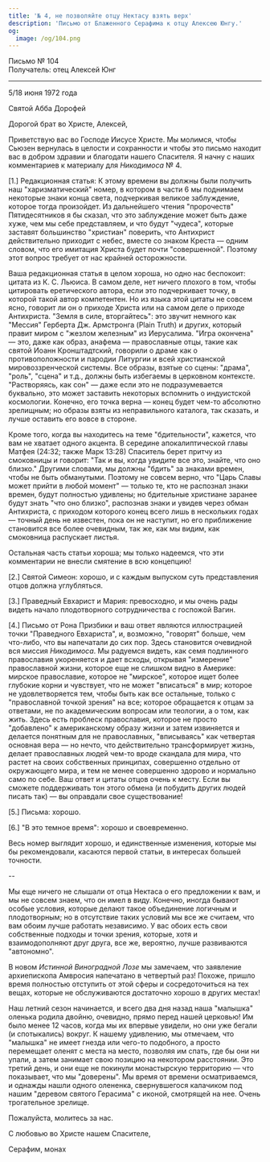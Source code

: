 ```yaml
---
title: '№ 4, не позволяйте отцу Нектасу взять верх'
description: 'Письмо от Блаженного Серафима к отцу Алексею Юнгу.'
og:
  image: /og/104.png
---
```


<div style={{textAlign:'right', fontFamily:'monospace'}}>Письмо № 104</div>
<div style={{textAlign:'left', fontFamily:'monospace'}}>Получатель: отец Алексей Юнг</div>

---

5/18 июня 1972 года

Святой Абба Дорофей

Дорогой брат во Христе, Алексей,

Приветствую вас во Господе Иисусе Христе. Мы молимся, чтобы Сьюзен вернулась в целости и сохранности и чтобы это письмо находит вас в добром здравии и благодати нашего Спасителя. Я начну с наших комментариев к материалу для *Никодимоса* № 4.

[1.] Редакционная статья: К этому времени вы должны были получить наш "харизматический" номер, в котором в части 6 мы поднимаем некоторые знаки конца света, подчеркивая великое заблуждение, которое тогда произойдет. Из дальнейшего чтения "пророчеств" Пятидесятников я бы сказал, что это заблуждение может быть даже хуже, чем мы себе представляем, и что будут "чудеса", которые заставят большинство "христиан" поверить, что Антихрист действительно приходит с небес, вместе со знаком Креста — одним словом, что его имитация Христа будет почти "совершенной". Поэтому этот вопрос требует от нас крайней осторожности.

Ваша редакционная статья в целом хороша, но одно нас беспокоит: цитата из К. С. Льюиса. В самом деле, нет ничего плохого в том, чтобы цитировать еретического автора, если это подчеркивает точку, в которой такой автор компетентен. Но из языка этой цитаты не совсем ясно, говорит ли он о приходе Христа или на самом деле о приходе Антихриста. "Земля в силе, вторгайтесь": это звучит немного как "Мессия" Герберта Дж. Армстронга (Plain Truth) и других, который правит миром с "жезлом железным" из Иерусалима. "Игра окончена" — это, даже как образ, анафема — православные отцы, такие как святой Иоанн Кронштадтский, говорили о драме как о противоположности и пародии Литургии и всей христианской мировоззренческой системы. Все образы, взятые со сцены: "драма", "роль", "сцена" и т.д., должны быть избегаемы в церковном контексте. "Растворяясь, как сон" — даже если это не подразумевается буквально, это может заставить некоторых вспомнить о индуистской космологии. Конечно, его точка верна — конец будет чем-то абсолютно зрелищным; но образы взяты из неправильного каталога, так сказать, и лучше оставить его вовсе в стороне.

Кроме того, когда вы находитесь на теме "бдительности", кажется, что вам не хватает одного акцента. В середине апокалиптической главы Матфея (24:32; также Марк 13:28) Спаситель берет притчу из смоковницы и говорит: "Так и вы, когда увидите все это, знайте, что оно близко." Другими словами, мы должны "бдить" за знаками времен, чтобы не быть обманутыми. Поэтому не совсем верно, что "Царь Славы может прийти в любой момент" — только те, кто не распознал знаки времен, будут полностью удивлены; но бдительные христиане заранее будут знать "что оно близко", распознав знаки и увидев через обман Антихриста, с приходом которого конец всего лишь в нескольких годах — точный день не известен, пока он не наступит, но его приближение становится все более очевидным, так же, как мы видим, как смоковница распускает листья.

Остальная часть статьи хороша; мы только надеемся, что эти комментарии не внесли смятение в всю концепцию!

[2.] Святой Симеон: хорошо, и с каждым выпуском суть представления отцов должна углубляться.

[3.] Праведный Евхарист и Мария: превосходно, и мы очень рады видеть начало плодотворного сотрудничества с госпожой Вагин.

[4.] Письмо от Рона Призбики и ваш ответ являются иллюстрацией точки "Праведного Евхариста", и, возможно, "говорят" больше, чем что-либо, что вы напечатали до сих пор. Здесь становится очевидной вся миссия *Никодимоса*. Мы радуемся видеть, как семя подлинного православия укореняется и дает всходы, открывая "измерение" православной жизни, которое еще не слишком видно в Америке: мирское православие, которое не "мирское", которое ищет более глубокие корни и чувствует, что не может "вписаться" в мир; которое не удовлетворяется тем, чтобы быть как все остальные, только с "православной точкой зрения" на все; которое обращается к отцам за ответами, не по академическим вопросам или теологии, а о том, как жить. Здесь есть проблеск православия, которое не просто "добавлено" к американскому образу жизни и затем извиняется и делается понятным для не православных, "вписываясь" как четвертая основная вера — но нечто, что действительно трансформирует жизнь, делает православных людей чем-то вроде скандала для мира, что растет на своих собственных принципах, совершенно отдельно от окружающего мира, и тем не менее совершенно здорово и нормально само по себе. Ваш ответ и цитаты отцов очень к месту. Если вы сможете поддерживать тон этого обмена (и побудить других людей писать так) — вы оправдали свое существование!

[5.] Письма: хорошо.

[6.] "В это темное время": хорошо и своевременно.

Весь номер выглядит хорошо, и единственные изменения, которые мы бы рекомендовали, касаются первой статьи, в интересах большей точности.

--

Мы еще ничего не слышали от отца Нектаса о его предложении к вам, и мы не совсем знаем, что он имел в виду. Конечно, иногда бывают особые условия, которые делают такое объединение логичным и плодотворным; но в отсутствие таких условий мы все же считаем, что вам обоим лучше работать независимо. У вас обоих есть свои собственные подходы и точки зрения, которые, хотя и взаимодополняют друг друга, все же, вероятно, лучше развиваются "автономно".

В новом *Истинной Виноградной Лозе* мы замечаем, что заявление архиепископа Амвросия напечатано в четвертый раз! Похоже, пришло время полностью отступить от этой сферы и сосредоточиться на тех вещах, которые не обслуживаются достаточно хорошо в других местах!

Наш летний сезон начинается, и всего два дня назад наша "малышка" оленька родила двойню, очевидно, прямо перед нашей церковью! Им было менее 12 часов, когда мы их впервые увидели, но они уже бегали (и спотыкались) вокруг. К нашему удивлению, мы отмечаем, что "малышка" не имеет гнезда или чего-то подобного, а просто перемещает оленят с места на место, позволяя им спать, где бы они ни упали, а затем занимает свою позицию на некотором расстоянии. Это третий день, и они еще не покинули монастырскую территорию — что показывает, что мы "доверены". Мы время от времени осматриваемся, и однажды нашли одного олененка, свернувшегося калачиком под нашим "деревом святого Герасима" с иконой, смотрящей на нее. Очень трогательное зрелище.

Пожалуйста, молитесь за нас.

С любовью во Христе нашем Спасителе,

Серафим, монах
